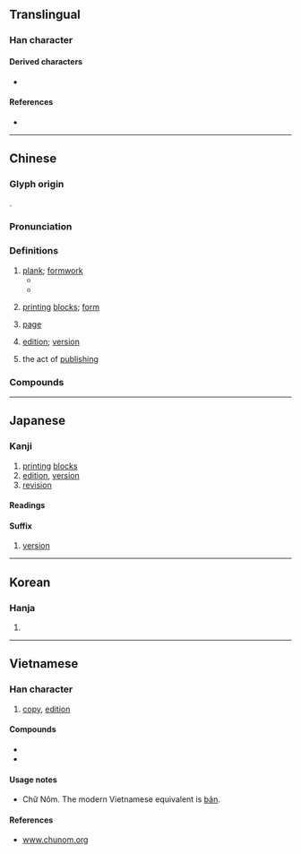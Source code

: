 {{character info}}
==Translingual==

===Han character===
{{Han char|rn=91|rad=片|as=04|sn=8|four=21047,22047|canj=LLHE,LNHE,XLNHE|ids=⿰片反}}

====Derived characters====
* {{l|mul|蝂}}

====References====
* {{Han ref|kx=0693.030|dkj=19817|dj=1106.030|hdz=32015.040|uh=7248|ud=29256|bh=AAA9|bd=43689}}

----

==Chinese==
{{zh-forms}}

===Glyph origin===
{{Han etym}}
{{Han compound|片|反|ls=psc|c1=s|c2=p}}.

===Pronunciation===
{{zh-pron
|m=bǎn
|c=baan2
|h=pfs=pán;gd=ban3
|md=bāng
|mn=ml,zp,tw:pán
|mn-t=bang2/boin2/bain2
|mn-t_note=bang2 - literary; boin2/bain2 - vernacular (boin2 - Chaozhou)
|w=2pe
|mc=y
|oc=y
|cat=n
}}

===Definitions===
{{zh-hanzi}}

# [[plank]]; [[formwork]] {{gloss|wooden [[slab]]s used for [[mold]]ing in [[rammed earth]] construction}}
#* {{zh-x|舜 發 於 畎-畝 之 中，^傅 ^說{yuè} 舉 於 版-築 之 間。|Shun rose from among the channelled fields. Fu Yue was called to office from the midst of his '''building frames'''.|ref=Mencius-L}}
#* {{zh-x|引 ^汾 水 灌 其 城，城 不 浸 者 三 版。|[The three armies] directed the water from River Fen to destroy the fortifications, which were submerged up to the third '''slab''' from the top.|ref=Shiji}}
# {{lb|zh|printing}} [[printing]] [[block]]s; [[form]]
#: {{zh-x|銅版|copper'''plate'''}}
#: {{zh-x|活字 版|movable type '''form'''}}
# {{lb|zh|by extension}} [[page]] {{gloss|of a [[newspaper]] or other [[media]]}}
#: {{zh-x|頭版 新聞|front-'''page''' news}}
#: {{zh-x|排版|to format a '''page'''; to [[typeset]]}}
#: {{zh-x|版面-費|{{w|article processing charge}} (literally, "'''page''' fee")}}
#: {{zh-x|㨴{kin2} 去 本 書 尾{mei5-1}二{ji6-2} 嗰 版。|Turn to the second last '''page''' of the book.|C}}
# {{lb|zh|by extension}} [[edition]]; [[version]]
#: {{zh-x|英文-版|English '''edition'''}}
#: {{zh-x|行動-版|mobile '''version''' {{q|of web pages}}}}
# {{lb|zh|by extension}} the act of [[publish]]ing
#: {{zh-x|盜版|to pirate}}
#: {{zh-x|版權 糾紛|copyright disputes}}

===Compounds===
{{zh-der|三色版|仕版|圖版|寫真版|套版|出版自由|冷式排版|乾刻版|出版|凹版|孔版印刷|再版|出版品|凹版畫|心版|底版|孔版畫|平版畫|平版|修版|凸版|嵌版構造|出版界|凸版印刷|凹版印刷|套色版畫|傅說版築|套印版畫|孔版|增訂版|四六版紙|刻版印書|出版法|原版|出版節|平版印刷|停版|初版|版尹|版權頁|手版|照相凹版|版本學|版權所有|玉版|真筆版|版次|殿版|戶版|木版畫|拼合版畫|改版|排版|版蕩|滿版|版畫|木版印刷|打字排版|版權|版式|木版|版本|石版屋|祝版|碑版|石版路|石版石|石版畫|石版印刷|版口|版圖|版稅|濃縮版|新版|珂羅版|玻璃版|玉版紙|照相製版|版面設計|版面|版築飯牛|版築|版牙|版樣|版屋|版刻|版樁|版心|照相版|照相平版|照相凸版|打屁版|洋版|石版|海外版|活字版|泥版|版輿|盜版|版籍|拼版|電腦排版|續版|第一版|銅版|鋅版|餖版|絕版|謄寫鋼版|銅版畫|航空版|製版|翻版|鋼版|雕版印刷|菊版|重版|龜版|墨版版畫|聚珍版|墨版|膠版印刷|頭版|翻版片|阿膠版|雕版|網目版|膠版|絕版書|簡版|鏤版|銅版紙|網版|雲版|節略版|鉛版|紙版|線上出版|舊版|西雙版納}}

----

==Japanese==

===Kanji===
{{ja-kanji|grade=5|rs=片04}}

# [[printing]] [[block]]s
# [[edition]], [[version]]
# [[revision]]

====Readings====
{{ja-readings
|goon=へん
|kanon=はん
|kanyoon=ばん
|kun=いた-, ふだ-
}}

====Suffix====
{{ja-pos|suffix|ばん}}

# [[version]]
#: {{ja-usex|[[短縮]]'''版'''|たんしゅく '''ばん'''|shortened '''version'''}}
#: {{ja-usex|[[第四]]'''版'''|だいよん '''ばん'''|fourth '''version'''}}

----

==Korean==

===Hanja===
{{ko-hanja|hangeul=판|eumhun=|rv=pan|mr=p'an|y=phan}}

# {{rfdef|ko|sort=片04}}

----

==Vietnamese==

===Han character===
{{vi-readings|reading=bản, bảng, bỡn, phản, ván|rs=片04}}

# [[copy]], [[edition]]

====Compounds====
* {{l|vi|出版|tr=[[xuất bản]]}}
* {{l|vi|版圖|tr=[[bản đồ]]}}

====Usage notes====
* Chữ Nôm. The modern Vietnamese equivalent is [[bản]].

====References====
* [http://www.chunom.org/pages/版 www.chunom.org]